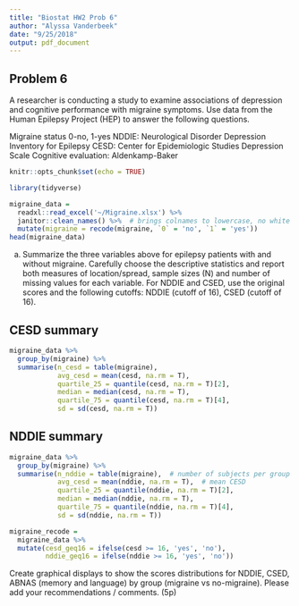 ```yaml
---
title: "Biostat HW2 Prob 6"
author: "Alyssa Vanderbeek"
date: "9/25/2018"
output: pdf_document
---
```


## Problem 6
A researcher is conducting a study to examine associations of depression and cognitive performance with migraine symptoms. Use data from the Human Epilepsy Project (HEP) to answer the following questions.

Migraine status 0-no, 1-yes
NDDIE: Neurological Disorder Depression Inventory for Epilepsy
CESD: Center for Epidemiologic Studies Depression Scale
Cognitive evaluation: Aldenkamp-Baker

```r
knitr::opts_chunk$set(echo = TRUE)

library(tidyverse)

migraine_data = 
  readxl::read_excel('~/Migraine.xlsx') %>%
  janitor::clean_names() %>%  # brings colnames to lowercase, no white space
  mutate(migraine = recode(migraine, `0` = 'no', `1` = 'yes'))
head(migraine_data)
```


(a) Summarize the three variables above for epilepsy patients with and without migraine. Carefully choose the descriptive statistics and report both measures of location/spread, sample sizes (N) and number of missing values for each variable.
For NDDIE and CSED, use the original scores and the following cutoffs: NDDIE (cutoff of 16), CSED (cutoff of 16). 


## CESD summary
```r
migraine_data %>%
  group_by(migraine) %>%
  summarise(n_cesd = table(migraine),  
            avg_cesd = mean(cesd, na.rm = T),  
            quartile_25 = quantile(cesd, na.rm = T)[2],
            median = median(cesd, na.rm = T),
            quartile_75 = quantile(cesd, na.rm = T)[4],
            sd = sd(cesd, na.rm = T))
```

## NDDIE summary
```r
migraine_data %>%
  group_by(migraine) %>%
  summarise(n_nddie = table(migraine),  # number of subjects per group
            avg_cesd = mean(nddie, na.rm = T),  # mean CESD
            quartile_25 = quantile(nddie, na.rm = T)[2],
            median = median(nddie, na.rm = T),
            quartile_75 = quantile(nddie, na.rm = T)[4],
            sd = sd(nddie, na.rm = T))
```


```r
migraine_recode = 
  migraine_data %>% 
  mutate(cesd_geq16 = ifelse(cesd >= 16, 'yes', 'no'),
         nddie_geq16 = ifelse(nddie >= 16, 'yes', 'no'))
```

Create graphical displays to show the scores distributions for NDDIE, CSED, ABNAS (memory and language) by group (migraine vs no-migraine). Please add your recommendations / comments. (5p)

